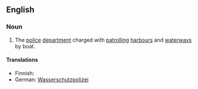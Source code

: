 {{wikipedia}}
==English==

===Noun===
{{en-noun|sg=[[water]] [[police]]|-}}

# The [[police]] [[department]] charged with [[patrol]]ling [[harbour]]s and [[waterway]]s by boat.

====Translations====
{{top}}
* Finnish: {{t|fi|venepoliisi}}
* German: [[Wasserschutzpolizei]] {{f}}
{{mid}}
{{bottom}}